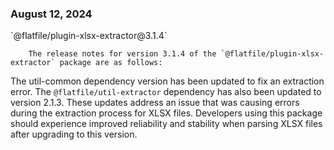 ### August 12, 2024

<div style={{ display: "table", width: "auto" }}>

  <div style={{ display: "table-row", width: "auto" }}>
      <Snippet file="chips/extractors.mdx" />
        <div style={{ float: "left", display: "table-column", paddingLeft: "30px", width: "calc(80% - 30px)" }}>
        `@flatfile/plugin-xlsx-extractor@3.1.4`

        The release notes for version 3.1.4 of the `@flatfile/plugin-xlsx-extractor` package are as follows:

The util-common dependency version has been updated to fix an extraction error. The `@flatfile/util-extractor` dependency has also been updated to version 2.1.3. These updates address an issue that was causing errors during the extraction process for XLSX files. Developers using this package should experience improved reliability and stability when parsing XLSX files after upgrading to this version.
</div>

  </div>

</div>
